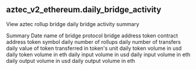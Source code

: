 ## aztec_v2_ethereum.daily_bridge_activity 
View aztec rollup bridge daily bridge activity summary

<ParamField path="date">
Summary Date
</ParamField>
<ParamField path="bridge_protocol">
name of bridge protocol
</ParamField>
<ParamField path="bridge_address">
bridge address
</ParamField>
<ParamField path="token_address">
token contract address
</ParamField>
<ParamField path="symbol">
token symbol
</ParamField>
<ParamField path="num_rollups">
daily number of rollups
</ParamField>
<ParamField path="num_tfers">
 daily number of transfers
</ParamField>
<ParamField path="abs_value_norm">
daily value of token transferred in token&#x27;s unit
</ParamField>
<ParamField path="abs_volume_usd">
daily token volume in usd
</ParamField>
<ParamField path="abs_volume_eth">
daily token volume in eth
</ParamField>
<ParamField path="input_volume_usd">
daily input volume in usd
</ParamField>
<ParamField path="input_volume_eth">
daily input volume in eth
</ParamField>
<ParamField path="output_volume_usd">
daily output volume in usd
</ParamField>
<ParamField path="output_volume_eth">
daily output volume in eth
</ParamField>
